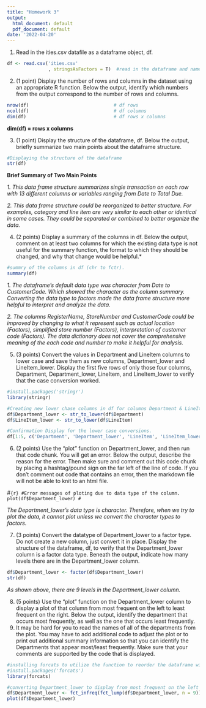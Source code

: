 ---
title: "Homework 3"
output:
  html_document: default
  pdf_document: default
date: '2022-04-20'
---

1. Read in the ities.csv datafile as a dataframe object, df.  

```{r}
df <- read.csv('ities.csv'
               , stringsAsFactors = T)  #read in the dataframe and name it as df
```

2. (1 point) Display the number of rows and columns in the dataset using an appropriate R function. Below the output, identify which numbers from the output correspond to the number of rows and columns. 

```{r}
nrow(df)                               # df rows
ncol(df)                               # df columns
dim(df)                                # df rows x columns
```
**dim(df) = rows x columns**

3. (1 point) Display the structure of the dataframe, df. Below the output, briefly summarize two main points about the dataframe structure. 

```{r}
#Displaying the structure of the dataframe
str(df)
```

**Brief Summary of Two Main Points**

*1. This data frame structure summarizes single transaction on each row with 13 different columns or variables ranging from Date to Total Due.*

*2. This data frame structure could be reorganized to better structure. For examples, category and line item are very similar to each other or identical in some cases. They could be separated or combined to better organize the data.*

4. (2 points) Display a summary of the columns in df. Below the output, comment on at least two columns for which the existing data type is not useful for the summary function, the format to which they should be changed, and why that change would be helpful.*

```{r}
#summry of the columns in df (chr to fctr).
summary(df)
```

*1. The dataframe's default data type was character from Date to CustomerCode. Which showed the character as the column summary. Converting the data type to factors made the data frame structure more helpful to interpret and analyze the data.*

*2. The columns RegisterName, StoreNumber and CustomerCode could be improved by changing to what it represent such as actual location (Factors), simplified store number (Factors), interpretation of customer code (Factors). The data dictionary does not cover the comprehensive meaning of the each code and number to make it helpful for analysis.*

5. (3 points) Convert the values in Department and LineItem columns to lower case and save them as new columns, Department_lower and LineItem_lower. Display the first five rows of only those four columns, Department, Department_lower, LineItem, and LineItem_lower to verify that the case conversion worked. 

```{r}
#install.packages('stringr')
library(stringr)

#Creating new lower chase columns in df for columns Department & LineItem.
df$Department_lower <- str_to_lower(df$Department)
df$LineItem_lower <- str_to_lower(df$LineItem)

#Confirmation Display for the lower case conversions.
df[1:5, c('Department', 'Department_lower', 'LineItem', 'LineItem_lower')]
```

6. (2 points) Use the “plot” function on Department_lower, and then run that code chunk. You will get an error. Below the output, describe the reason for the error. Then make sure and comment out this code chunk by placing a hashtag/pound sign on the far left of the line of code. If you don’t comment out code that contains an error, then the markdown file will not be able to knit to an html file. 

#```{r}
#Error messages of ploting due to data type of the column.
plot(df$Department_lower)
#```

*The Department_lower's data type is character. Therefore, when we try to plot the data, it cannot plot unless we convert the character types to factors.*

7. (3 points) Convert the datatype of Department_lower to a factor type. Do not create a new column, just convert it in place. Display the structure of the dataframe, df, to verify that the Department_lower column is a factor data type. Beneath the output, indicate how many levels there are in the Department_lower column. 

```{r}
df$Department_lower <- factor(df$Department_lower)
str(df)
```
*As shown above, there are 9 levels in the Department_lower column.*

8. (5 points) Use the “plot” function on the Department_lower column to display a plot of that column from most frequent on the left to least frequent on the right. Below the output, identify the department that occurs most frequently, as well as the one that occurs least frequently.   
  1. It may be hard for you to read the names of all of the departments from the plot. You may        have to add additional code to adjust the plot or to print out additional summary information     so that you can identify the Departments that appear most/least frequently. Make sure that        your comments are supported by the code that is displayed. 
  
```{r}
#installing forcats to utilize the function to reorder the dataframe with ease.
#install.packages('forcats')
library(forcats)

#converting Department_lower to display from most frequent on the left to least frequent on the right with 9 levels of departments including others.
df$Department_lower <- fct_infreq(fct_lump(df$Department_lower, n = 9))
plot(df$Department_lower)
```



